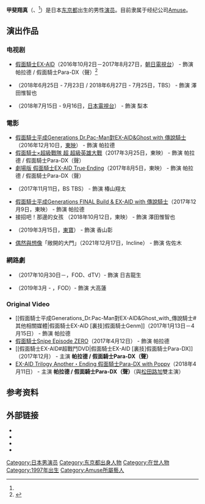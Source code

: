 {{expand|time=2017-01-18T01:11:41+00:00}}
{{Infobox person
| name = 甲斐翔真
| native_name = 甲斐 翔真
| native_name_lang = ja
| birth_date = {{birth date and age|1997|11|14|df=yes}}
| nationality = {{JPN}}
| birth_place = [[东京都|东京都]]
| occupation = 演员
| 活跃年代 = 2015年至今
| agent = [[Amuse|Amuse]]
| height = {{height|m=1.85}}<ref name="profile">{{cite web|url=http://artist.amuse.co.jp/artist/kai_shouma/|title=アミューズ オフィシャル ウェブサイト|language=ja|accessdate=2017年1月17日|archive-date=2017年1月6日|archive-url=https://web.archive.org/web/20170106003821/http://artist.amuse.co.jp/artist/kai_shouma/|dead-url=no}}</ref>
}}
{{japanese|japanese=甲斐翔真|kana=かい しょうま|romaji=Kai Shouma}}
'''甲斐翔真'''（{{lang-ja|甲斐 翔真}}、{{bd|1997年|11月14日|catIdx=Kai Shouma}}<ref name="profile"/>）是日本[[东京都|东京都]]出生的男性[[演员|演员]]。目前隶属于经纪公司[[Amuse|Amuse]]。

==演出作品==
===电视剧===
* [[假面騎士EX-AID|假面騎士EX-AID]]（2016年10月2日－2017年8月27日，[[朝日電視台|朝日電視台]]） - 飾演 帕拉德 / 假面騎士Para-DX（聲）<ref>{{cite web|url=http://www.oricon.co.jp/news/2083354/full/|title=甲斐翔真、仮面ライダーパラドクスに”変身”「反響が楽しみ」|work=Oricon Style|language=ja|publisher=[[Oricon|Oricon]]|date=2016年12月27日|accessdate=2017年1月17日|archive-date=2017年1月5日|archive-url=https://web.archive.org/web/20170105044434/http://www.oricon.co.jp/news/2083354/full/|dead-url=no}}</ref>
* {{link-ja|接招吧！那邊的女孩|覚悟はいいかそこの女子。}}（2018年6月25日 - 7月23日 / 2018年6月27日 - 7月25日，TBS） - 飾演 澤田惟智也
* {{link-ja|零一獲千金遊戲|ゼロ 一攫千金ゲーム}}（2018年7月15日 - 9月16日，[[日本電視台|日本電視台]]） - 飾演 梨本

===電影===
* [[假面騎士平成Generations_Dr.Pac-Man對EX-AID&Ghost_with_傳說騎士|假面騎士平成Generations Dr.Pac-Man對EX-AID&Ghost with 傳說騎士]]（2016年12月10日，[[東映|東映]]） - 飾演 帕拉德
* [[假面騎士×超級戰隊_超_超級英雄大戰|假面騎士×超級戰隊 超 超級英雄大戰]]（2017年3月25日，東映） - 飾演 帕拉德 / 假面騎士Para-DX（聲）
* [[劇場版_假面騎士EX-AID_True·Ending|劇場版 假面騎士EX-AID True·Ending]]（2017年8月5日，東映） - 飾演 帕拉德 / 假面騎士Para-DX（聲）
* {{link-ja|寫真甲子園 0.5秒之夏|写真甲子園_THE_MOVIE}}（2017年11月11日，BS TBS） - 飾演 椿山翔太
* [[假面騎士平成Generations_FINAL_Build_&_EX-AID_with_傳說騎士|假面騎士平成Generations FINAL Build & EX-AID with 傳說騎士]]（2017年12月9日，東映） - 飾演 帕拉德
* 接招吧！那邊的女孩 （2018年10月12日，東映） - 飾演 澤田惟智也
* {{link-ja|妳在月夜裡閃耀光輝|君は月夜に光り輝く}} （2019年3月15日，[[東寶|東寶]]） - 飾演 香山彰
* [[偶然與想像|偶然與想像]]「敞開的大門」（2021年12月17日，Incline） - 飾演 佐佐木

=== 網路劇 ===
* {{link-ja|護花野獸|花にけだもの }}（2017年10月30日－，FOD、dTV）- 飾演 日吉龍生
* {{link-ja|總有一天，睡著的日子|いつか、眠りにつく日}}（2019年3月 - ，FOD）- 飾演 大高蓮

===Original Video===
* [[假面騎士平成Generations_Dr.Pac-Man對EX-AID&Ghost_with_傳說騎士#其他相關媒體|假面騎士EX-AID [裏技]假面騎士Genm]]（2017年1月13日－4月15日） - 飾演 帕拉德
* [[假面騎士EX-AID#.5B.E8.A3.8F.E6.8A.80.5D.E5.8A.87.E9.9B.86|假面騎士Snipe Episode ZERO]]（2017年4月12日） - 飾演 帕拉德
* [[假面騎士EX-AID#超戰鬥DVD|假面騎士EX-AID [裏技]假面騎士Para-DX]]（2017年12月） - 主演 '''帕拉德 / 假面騎士Para-DX（聲）'''
* [[EX-AID_Trilogy_Another·Ending#假面騎士Para-DX_with_Poppy|EX-AID Trilogy Another・Ending 假面騎士Para-DX with Poppy]]（2018年4月11日） - 主演 '''帕拉德 / 假面騎士Para-DX（聲）'''（與[[松田路加|松田路加]]雙主演）

==参考资料==
{{reflist}}

==外部链接==
*{{official website|http://artist.amuse.co.jp/artist/kai_shouma/|官方个人资料}}
*{{Twitter|kai_shouma|甲斐翔真}}
*{{Instagram|kai_shouma|甲斐翔真}} 
*{{official blog|https://lineblog.me/kai_shouma/}}

{{Amuse 旗下艺人}}

{{DEFAULTSORT:Kai Shouma}}
[[Category:日本男演员|Category:日本男演员]]
[[Category:东京都出身人物|Category:东京都出身人物]]
[[Category:在世人物|Category:在世人物]]
[[Category:1997年出生|Category:1997年出生]]
[[Category:Amuse所屬藝人|Category:Amuse所屬藝人]]